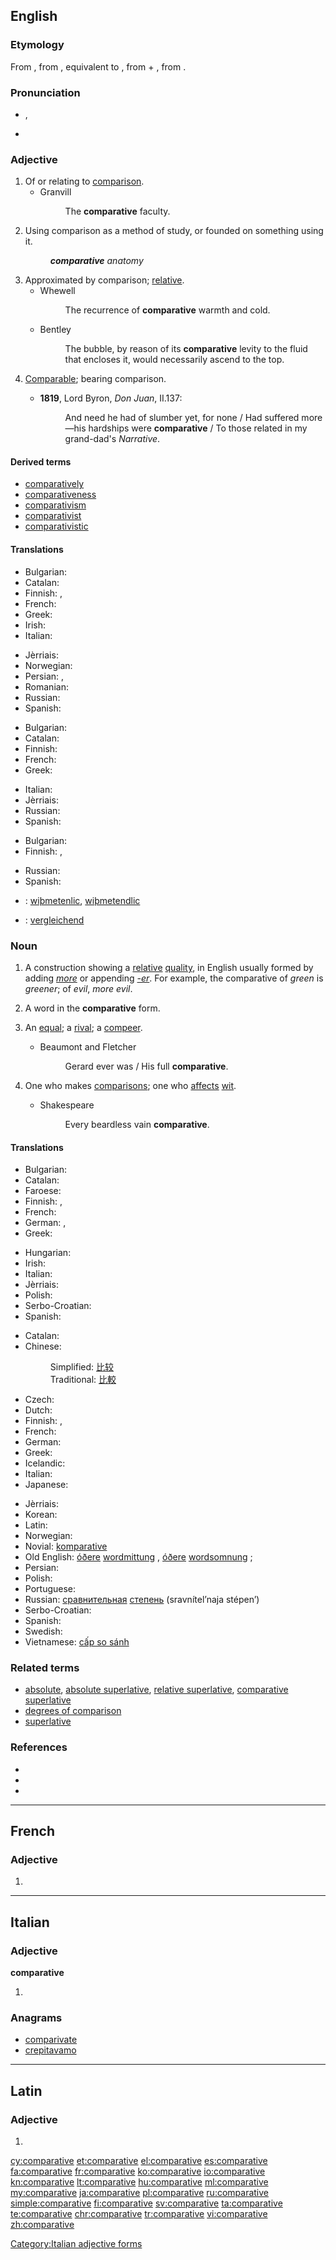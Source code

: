 ==English==

===Etymology===
From {{etyl|frm|en}} {{term|comparatif|lang=frm}}, from {{etyl|la|en}} {{term|comparativus|lang=la}}, equivalent to {{term|comparatus|lang=la}}, from {{term|comparare||to compare|lang=la}} + {{term|-ive}}, from {{etyl|la|en}} {{term|-ivus|lang=la}}.

===Pronunciation===
* {{a|UK|US}} {{IPA|/kəmˈpæɹ.ə.tɪf/}}, {{X-SAMPA|/k@m"p{r.@.tIf/}}
* {{audio|En-us-comparative.ogg|Audio (US)}}

===Adjective===
{{en-adj}}

# Of or relating to [[comparison]].
#* Granvill
#*: The '''comparative''' faculty.
# Using comparison as a method of study, or founded on something using it.
#: '''''comparative''' anatomy''
# Approximated by comparison; [[relative]].
#* Whewell
#*: The recurrence of '''comparative''' warmth and cold.
#* Bentley
#*: The bubble, by reason of its '''comparative''' levity to the fluid that encloses it, would necessarily ascend to the top.
# {{context|obsolete|lang=en}} [[comparable|Comparable]]; bearing comparison.
#* '''1819''', Lord Byron, ''Don Juan'', II.137:
#*: And need he had of slumber yet, for none / Had suffered more—his hardships were '''comparative''' / To those related in my grand-dad's ''Narrative''.

====Derived terms====
* [[comparatively]]
* [[comparativeness]]
* [[comparativism]]
* [[comparativist]]
* [[comparativistic]]

====Translations====
{{trans-top|of or relating to comparison}}
* Bulgarian: {{t+|bg|сравнителен}}
* Catalan: {{t-|ca|comparatiu}}
* Finnish: {{t-|fi|verrannollinen}}, {{t-|fi|vertaileva}}
* French: {{t+|fr|comparatif|m}}
* Greek: {{t+|el|συγκριτικός|tr=sygkritikós|sc=Grek}}
* Irish: {{t-|ga|comparáideach}}
* Italian: {{t-|it|comparativo|m}}
{{trans-mid}}
* Jèrriais: {{tø|roa-jer|compathatif}}
* Norwegian: {{t+|no|komparativ}}
* Persian: {{t+|fa|تفضیلی}},  {{t+|fa|تطبیقی}}
* Romanian: {{t-|ro|comparativ}}
* Russian: {{t+|ru|сравнительный|tr=sravnít'el'nyj}}
* Spanish: {{t+|es|comparativo}}
{{trans-bottom}}

{{trans-top|using comparison as a method of study}}
* Bulgarian: {{t+|bg|сравнителен}}
* Catalan: {{t-|ca|comparatiu}}
* Finnish: {{t-|fi|vertaileva}}
* French: {{t+|fr|comparatif|m}}
* Greek: {{t+|el|συγκριτικός|tr=sygkritikós|sc=Grek}}
{{trans-mid}}
* Italian: {{t-|it|comparativo|m}}
* Jèrriais: {{tø|roa-jer|compathatif}}
* Russian: {{t+|ru|сравнительный|tr=sravnít'el'nyj}}
* Spanish: {{t+|es|comparativo}}
{{trans-bottom}}

{{trans-top|relative}}
* Bulgarian: {{t+|bg|относителен}}
* Finnish: {{t+|fi|suhteellinen}}, {{t-|fi|verrannollinen}}
{{trans-mid}}
* Russian: {{t+|ru|относительный|tr=otnosít'el'nyj}}
* Spanish: {{t+|es|comparativo}}
{{trans-bottom}}

{{checktrans-top}}
* {{ttbc|ang}}: [[wiþmetenlic]], [[wiþmetendlic]]
* {{ttbc|de}}: [[vergleichend]]
{{trans-bottom}}

===Noun===
{{wikipedia}}
{{en-noun}}

# {{context|grammar|lang=en}} A construction showing a [[relative]] [[quality]], in English usually formed by adding ''[[more]]'' or appending ''[[-er]]''. For example, the comparative of ''green'' is ''greener''; of ''evil'', ''more evil''.
# {{context|grammar|lang=en}} A word in the '''comparative''' form.
# {{context|obsolete|lang=en}} An [[equal]]; a [[rival]]; a [[compeer]].
#* Beaumont and Fletcher
#*: Gerard ever was / His full '''comparative'''.
# {{context|obsolete|lang=en}} One who makes [[comparison]]s; one who [[affect]]s [[wit]].
#* Shakespeare
#*: Every beardless vain '''comparative'''.

====Translations====
{{trans-top|grammatical construction}}
* Bulgarian: {{t-|bg|сравнителна степен}}
* Catalan: {{t-|ca|comparatiu|m}}
* Faroese: {{t-|fo|miðstig|n}}
* Finnish: {{t+|fi|komparatiivi}}, {{t-|fi|vertailumuoto}}
* French: {{t+|fr|comparatif|m}}
* German: {{t-|de|Vergleichsform|f}}, {{t+|de|Komparativ|m}}
* Greek: {{t+|el|συγκριτικός|m|tr=sygkritikós|sc=Grek}}
{{trans-mid}}
* Hungarian: {{t+|hu|középfok}}
* Irish: {{t-|ga|breischéim|f}}
* Italian: {{t-|it|comparativo|m}}
* Jèrriais: {{tø|roa-jer|compathatif|m}}
* Polish: {{t+|pl|stopień wyższy|m}}
* Serbo-Croatian: {{t-|sh|kȍmparatīv|m}}
* Spanish: {{t+|es|comparativo|m}}
{{trans-bottom}}

{{trans-top|word in comparative form}}
* Catalan: {{t-|ca|comparatiu|m}}
* Chinese:
*: Simplified: [[比较]]
*: Traditional: [[比較]]
* Czech: {{t+|cs|komparativ|m}}
* Dutch: {{t+|nl|vergrotende trap|m}}
* Finnish: {{t+|fi|komparatiivi}}, {{t-|fi|vertailumuoto}}
* French: {{t+|fr|comparatif|m}}
* German: {{t+|de|Komparativ|m}}
* Greek: {{t+|el|συγκριτικός|m|tr=sygkritikós|sc=Grek}}
* Icelandic: {{t+|is|miðstig|n}}
* Italian: {{t-|it|comparativo}}
* Japanese: {{t+|ja|比較級|tr=hikakukyū}}
{{trans-mid}}
* Jèrriais: {{tø|roa-jer|compathatif|m}}
* Korean: {{t+|ko|비교급|tr=bu-gyo-geup,比較級|sc=Kore}}
* Latin: {{t-|la|comparativus|m}}
* Norwegian: {{t+|no|komparativ}}
* Novial: [[komparative]]
* Old English: [[óðer]]e [[wordmittung]] {{f}}, [[óðer]]e [[wordsomnung]] {{f}};
* Persian: {{t-|fa|صفت برتر|tr=sefat-e bartar}}
* Polish: {{t+|pl|stopień wyższy|m}}
* Portuguese: {{t+|pt|comparativo|m}}
* Russian: [[сравнительный|сравнительная]] [[степень]] (sravnítel’naja stépen’) {{f}}
* Serbo-Croatian: {{t-|sh|kȍmparatīv|m}}
* Spanish: {{t+|es|comparativo|m}}
* Swedish: {{t+|sv|komparativ|n}}
* Vietnamese: [[cấp so sánh]]
{{trans-bottom}}

===Related terms===
* [[absolute]], [[absolute superlative]], [[relative superlative]], [[comparative superlative]]
* [[degrees of comparison]]
* [[superlative]]

===References===
* {{R:American Heritage 2000|comparative}}
* {{R:Dictionary.com|comparative}}
* {{R:WordNet 2003|comparative}}

----

==French==

===Adjective===
{{fr-adj-form}} {{f}}

# {{feminine of|comparatif|lang=fr}}

----

==Italian==

===Adjective===
'''comparative''' {{f}}

# {{feminine plural of|comparativo|lang=it}}

===Anagrams===
* [[comparivate#Italian|comparivate]]
* [[crepitavamo#Italian|crepitavamo]]

[[Category:Italian adjective forms]]

----

==Latin==

===Adjective===
{{la-adj-form|comparātīve}}

# {{inflection of|comparātīvus||voc|m|s|lang=la}}

[[cy:comparative]]
[[et:comparative]]
[[el:comparative]]
[[es:comparative]]
[[fa:comparative]]
[[fr:comparative]]
[[ko:comparative]]
[[io:comparative]]
[[kn:comparative]]
[[lt:comparative]]
[[hu:comparative]]
[[ml:comparative]]
[[my:comparative]]
[[ja:comparative]]
[[pl:comparative]]
[[ru:comparative]]
[[simple:comparative]]
[[fi:comparative]]
[[sv:comparative]]
[[ta:comparative]]
[[te:comparative]]
[[chr:comparative]]
[[tr:comparative]]
[[vi:comparative]]
[[zh:comparative]]
